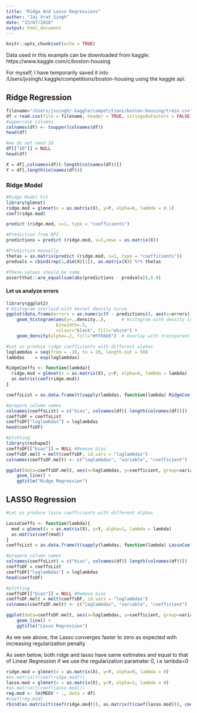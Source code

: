```yaml
---
title: "Ridge And Lasso Regressions"
author: "Jai Vrat Singh"
date: "23/07/2018"
output: html_document
---
```


```r
knitr::opts_chunk$set(echo = TRUE)
```



Data used in this example can be downloaded from kaggle: https://www.kaggle.com/c/boston-housing

For myself, I have temporarily saved it into /Users/jvsingh/.kaggle/competitions/boston-housing using the kaggle api.

## Ridge Regression

```r
filename="/Users/jvsingh/.kaggle/competitions/boston-housing/train.csv"
df = read.csv(file = filename, header = TRUE, stringsAsFactors = FALSE)
#uppercase columns
colnames(df) <- toupper(colnames(df))
head(df)
```


```r
#we do not need ID
df[["ID"]] = NULL
head(df)
```

```r
X = df[,colnames(df)[-length(colnames(df))]]
Y = df[,length(colnames(df))]

```

### Ridge Model

```r
#Ridge Model Fit 
library(glmnet)
ridge.mod = glmnet(x = as.matrix(X), y=Y, alpha=0, lambda = 0.1)
coef(ridge.mod)
```

```r
predict (ridge.mod, s=1, type = "coefficients")
```
```r
#Prediction from API
predictions = predict (ridge.mod, s=1,newx = as.matrix(X))

#Prediction manually
thetas = as.matrix(predict (ridge.mod, s=1, type = "coefficients"))
predvals = cbind(rep(1,dim(X)[1]), as.matrix(X)) %*% thetas

#These values should be same
assertthat::are_equal(sum(abs(predictions - predvals)),0.0)
```
#### Let us analyze errors

```r
library(ggplot2)
# Histogram overlaid with kernel density curve
ggplot(data.frame(errors = as.numeric(Y - predictions)), aes(x=errors))  + 
    geom_histogram(aes(y=..density..),      # Histogram with density instead of count on y-axis
                   binwidth=.5,
                   colour="black", fill="white") +
    geom_density(alpha=.2, fill="#FF6666")  # Overlay with transparent density plot
```




```r
#Let us produce ridge coefficients with different alphas
loglambdas = seq(from = -10, to = 20, length.out = 50)
lambdas    = exp(loglambdas)

RidgeCoeffs <- function(lambda){
  ridge.mod = glmnet(x = as.matrix(X), y=Y, alpha=0, lambda = lambda)
  as.matrix(coef(ridge.mod))
}

coeffsList = as.data.frame(t(sapply(lambdas, function(lambda) RidgeCoeffs(lambda))))

#prepare column names
colnames(coeffsList) = c("bias", colnames(df)[-length(colnames(df))]) 
coeffsDF = coeffsList
coeffsDF["loglambdas"] = loglambdas
head(coeffsDF)
```
```r
#plotting
library(reshape2)
coeffsDF[["bias"]] = NULL #Remove bias
coeffsDF.melt = melt(coeffsDF, id.vars = "loglambdas")
colnames(coeffsDF.melt) <- c("loglambdas", "variable", "coefficient")

ggplot(data=coeffsDF.melt, aes(x=loglambdas, y=coefficient, group=variable, colour=variable)) +
    geom_line() +
    ggtitle("Ridge Regression")
```

## LASSO Regression


```r
#Let us produce lasso coefficients with different alphas

LassoCoeffs <- function(lambda){
  mod = glmnet(x = as.matrix(X), y=Y, alpha=1, lambda = lambda)
  as.matrix(coef(mod))
}
coeffsList = as.data.frame(t(sapply(lambdas, function(lambda) LassoCoeffs(lambda))))

#prepare column names
colnames(coeffsList) = c("bias", colnames(df)[-length(colnames(df))]) 
coeffsDF = coeffsList
coeffsDF["loglambdas"] = loglambdas
head(coeffsDF)
```

```r
#plotting
coeffsDF[["bias"]] = NULL #Remove bias
coeffsDF.melt = melt(coeffsDF, id.vars = "loglambdas")
colnames(coeffsDF.melt) <- c("loglambdas", "variable", "coefficient")

ggplot(data=coeffsDF.melt, aes(x=loglambdas, y=coefficient, group=variable, colour=variable)) +
    geom_line() +
    ggtitle("Lasso Regression")
```


As we see above, the Lasso converges faster to zero as expected with increasing regularization penalty

As seen below, both ridge and lasso have same estimates and equal to that of Linear Regression if we use the regularization paramater 0, i.e lambda=0

```r
ridge.mod = glmnet(x = as.matrix(X), y=Y, alpha=0, lambda = 0)
#as.matrix(t(coef(ridge.mod)))
lasso.mod = glmnet(x = as.matrix(X), y=Y, alpha=1, lambda = 0)
#as.matrix(t(coef(lasso.mod)))
reg.mod <- lm(MEDV ~ ., data = df)
#coef(reg.mod)
rbind(as.matrix(t(coef(ridge.mod))), as.matrix(t(coef(lasso.mod))), coef(reg.mod))
```